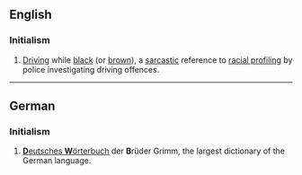 {{also|dWb}}

==English==

===Initialism===
{{rfc-header|Initialism}}
{{head|en|initialism}}

# [[driving|Driving]] while [[black]] (or [[brown]]), a [[sarcastic]] reference to [[racial profiling]] by police investigating driving offences.

----

==German==
{{wikipedia|lang=de}}

===Initialism===
{{rfc-header|Initialism}}
{{head|de|initialism}}

# [[Deutsches Wörterbuch|'''D'''eutsches '''W'''örterbuch]] der '''B'''rüder Grimm, the largest dictionary of the German language.